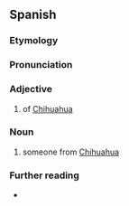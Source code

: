 ==Spanish==

===Etymology===
{{af|es|Chihuahua|-ense}}

===Pronunciation===
{{es-pr}}

===Adjective===
{{es-adj}}

# {{lb|es|relational}} of [[Chihuahua]] {{gl|state of Mexico}}

===Noun===
{{es-noun|mf}}

# someone from [[Chihuahua]]

===Further reading===
* {{R:es:DRAE}}

{{C|es|Demonyms}}